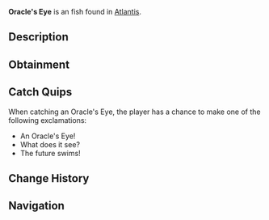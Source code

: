 {{FishInfobox
|image          = Oracle's Eye.png
|rarity         = Unusual
|sea            = First Sea
|location       = [[Atlantis]]
|sublocation    = 
|sources        = Fishing Rod
|radar_location = 
|xp             = 200
|weather        = Foggy
|time           = Night
|season         = Winter
|bait           = Night Shrimp
|base_weight    = 9
|base_value     = 350
|weight_range   = 4.5
|base_chance    = 25
|base_resil     = 40
}}
'''Oracle's Eye''' is an {{Rarity|Unusual}} fish found in [[Atlantis]].

== Description ==
{{Description|These unusual fish have eye-like patterns that seem to shimmer with prophetic visions. Ancient mystics believed they could see glimpses of the future in their scales.|Bestiary Entry}}

== Obtainment ==
{{Description|Ethereal Abyss Pool|Bestiary Hint}}
{{Fish Availability|
Atlantis/Ethereal Abyss
|top_rods      = 
Krampus's Rod\142012\155189.59;
Leviathan's Fang Rod\138426.48\137762.84;
Magma Rod\133326.27\145697.89;
Trident Rod\127948.92\137965.51;
Plastic Rod\123862.6\135318.18;
Buddy Bond Rod\91901.19\128525.21;
Fast Rod\96588.87\150430.96;
Fischer's Rod\91835.48\143027.86;
Adventurer's Rod\90504.53\140954.99;
Flimsy Rod\83654.59\134338.7;
Training Rod\69095.29\133680.56;
Free Spirit Rod\117032.63\126194.62;
Ethereal Prism Rod\112210.41\92135.61;
No-Life Rod\109501.26\100716.42;
Seraphic Rod\108983.65\92834.9;
Rod Of The Forgotten Fang\102008.82\91496.16;
Challenger's Rod\99315.55\92013.93;
Rod Of The Exalted One\94565.08\90408.21;
Rod Of The Depths\91903.53\89986.36;
Zeus Rod\90744.33\89868.14;
Verdant Shear Rod\89388.04\85424.05;
Blazebringer Rod\86179.99\90489.96;
Depthseeker Rod\82316.09\85313.35;
Volcanic Rod\75132.74\81014.57;
Avalanche Rod\74237.47\79598.5;
Steady Rod\31150.63\31291.93
|recommended   = Trident Rod
}}

== Catch Quips ==
When catching an Oracle's Eye, the player has a chance to make one of the following exclamations:
* An Oracle's Eye!
* What does it see?
* The future swims!

== Change History ==
{{Change History|{{subst:Current Version}}}}

== Navigation ==
{{Fish Navbox|Atlantis}}